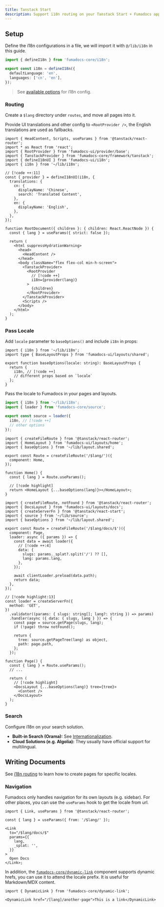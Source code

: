 ```yaml
---
title: Tanstack Start
description: Support i18n routing on your Tanstack Start + Fumadocs app.
---
```


## Setup

Define the i18n configurations in a file, we will import it with `@/lib/i18n` in this guide.

```ts title="src/lib/i18n.ts"
import { defineI18n } from 'fumadocs-core/i18n';

export const i18n = defineI18n({
  defaultLanguage: 'en',
  languages: ['cn', 'en'],
});
```

> See [available options](/docs/headless/internationalization) for i18n config.

### Routing

Create a `$lang` directory under `routes`, and move all pages into it.

<Files>
  <Folder name="src/routes" defaultOpen>
    <Folder name="$lang" defaultOpen>
      <File name="index.tsx" />
      <File name="docs/$.tsx" />
    </Folder>
    <Folder name="api" defaultOpen>
      <File name="search.ts" />
    </Folder>
  </Folder>
</Files>

Provide UI translations and other config to `<RootProvider />`, the English translations are used as fallbacks.

```tsx title="src/routes/__root.tsx"
import { HeadContent, Scripts, useParams } from '@tanstack/react-router';
import * as React from 'react';
import { RootProvider } from 'fumadocs-ui/provider/base';
import { TanstackProvider } from 'fumadocs-core/framework/tanstack';
import { defineI18nUI } from 'fumadocs-ui/i18n';
import { i18n } from '~/lib/i18n';

// [!code ++:11]
const { provider } = defineI18nUI(i18n, {
  translations: {
    cn: {
      displayName: 'Chinese',
      search: 'Translated Content',
    },
    en: {
      displayName: 'English',
    },
  },
});

function RootDocument({ children }: { children: React.ReactNode }) {
  const { lang } = useParams({ strict: false });

  return (
    <html suppressHydrationWarning>
      <head>
        <HeadContent />
      </head>
      <body className="flex flex-col min-h-screen">
        <TanstackProvider>
          <RootProvider
            // [!code ++]
            i18n={provider(lang)}
          >
            {children}
          </RootProvider>
        </TanstackProvider>
        <Scripts />
      </body>
    </html>
  );
}
```

### Pass Locale

Add `locale` parameter to `baseOptions()` and include `i18n` in props:

```tsx title="src/lib/layout.shared.tsx"
import { i18n } from '~/lib/i18n';
import type { BaseLayoutProps } from 'fumadocs-ui/layouts/shared';

export function baseOptions(locale: string): BaseLayoutProps {
  return {
    i18n, // [!code ++]
    // different props based on `locale`
  };
}
```

Pass the locale to Fumadocs in your pages and layouts.

```ts tab="src/lib/source.ts"
import { i18n } from '~/lib/i18n';
import { loader } from 'fumadocs-core/source';

export const source = loader({
  i18n, // [!code ++]
  // other options
});
```

```tsx tab="Home Layout" title="src/routes/$lang/index.tsx"
import { createFileRoute } from '@tanstack/react-router';
import { HomeLayout } from 'fumadocs-ui/layouts/home';
import { baseOptions } from '~/lib/layout.shared';

export const Route = createFileRoute('/$lang/')({
  component: Home,
});

function Home() {
  const { lang } = Route.useParams();

  // [!code highlight]
  return <HomeLayout {...baseOptions(lang)}></HomeLayout>;
}
```

```tsx tab="Docs Page" title="src/routes/$lang/docs/$.tsx"
import { createFileRoute, notFound } from '@tanstack/react-router';
import { DocsLayout } from 'fumadocs-ui/layouts/docs';
import { createServerFn } from '@tanstack/react-start';
import { source } from '~/lib/source';
import { baseOptions } from '~/lib/layout.shared';

export const Route = createFileRoute('/$lang/docs/$')({
  component: Page,
  loader: async ({ params }) => {
    const data = await loader({
      // [!code ++:4]
      data: {
        slugs: params._splat?.split('/') ?? [],
        lang: params.lang,
      },
    });

    await clientLoader.preload(data.path);
    return data;
  },
});

// [!code highlight:13]
const loader = createServerFn({
  method: 'GET',
})
  .validator((params: { slugs: string[]; lang?: string }) => params)
  .handler(async ({ data: { slugs, lang } }) => {
    const page = source.getPage(slugs, lang);
    if (!page) throw notFound();

    return {
      tree: source.getPageTree(lang) as object,
      path: page.path,
    };
  });

function Page() {
  const { lang } = Route.useParams();
  // ...

  return (
    // [!code highlight]
    <DocsLayout {...baseOptions(lang)} tree={tree}>
      <Content />
    </DocsLayout>
  );
}
```

### Search

Configure i18n on your search solution.

- **Built-in Search (Orama):** See [Internationalization](/docs/headless/search/orama#internationalization).
- **Cloud Solutions (e.g. Algolia):** They usually have official support for multilingual.

## Writing Documents

See [i18n routing](/docs/ui/page-conventions#i18n-routing) to learn how to create pages for specific locales.

### Navigation

Fumadocs only handles navigation for its own layouts (e.g. sidebar).
For other places, you can use the `useParams` hook to get the locale from url.

```tsx
import { Link, useParams } from '@tanstack/react-router';

const { lang } = useParams({ from: '/$lang/' });

<Link
  to="/$lang/docs/$"
  params={{
    lang,
    _splat: '',
  }}
>
  Open Docs
</Link>;
```

In addition, the [`fumadocs-core/dynamic-link`](/docs/headless/components/link#dynamic-hrefs) component supports dynamic hrefs, you can use it to attend the locale prefix.
It is useful for Markdown/MDX content.

```mdx title="content.mdx"
import { DynamicLink } from 'fumadocs-core/dynamic-link';

<DynamicLink href="/[lang]/another-page">This is a link</DynamicLink>
```
